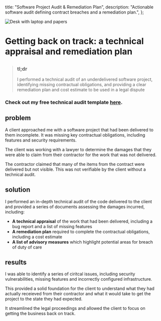 
  title: "Software Project Audit & Remediation Plan",
  description:
    "Actionable software audit defining contract breaches and a remediation plan.",
};

<Image
  src={desk}
  alt="Desk with laptop and papers"
  className="object-cover aspect-video"
  priority
/>

# Getting back on track: a technical appraisal and remediation plan
##
>### tl;dr
>I performed a technical audit of an underdelivered software project, identifying missing contractual obligations, and providing a clear remediation plan and cost estimate to be used in a legal dispute
### Check out my free technical audit template [here](https://haydn-morris-digital.notion.site/Technical-Appraisal-Template-245a31227d26808fba09d488780bef57).
##

## problem
A client approached me with a software project that had been delivered to them incomplete. It was missing key contractual obligations, including features and security requirements.

The client was working with a lawyer to determine the damages that they were able to claim from their contractor for the work that was not delivered.

The contractor claimed that many of the items from the contract were delivered but not visible. This was not verifiable by the client without a technical audit.

## solution
I performed an in-depth technical audit of the code delivered to the client and provided a series of documents assessing the damages incurred, including:
- **A technical appraisal** of the work that had been delivered, including a bug report and a list of missing features
- **A remediation plan** required to complete the contractual obligations, including a cost estimate
- **A list of advisory measures** which highlight potential areas for breach of duty of care

## results
I was able to identify a series of ciritcal issues, including security vulnerabilities, missing features and incorrectly configured infrastructure.

This provided a solid foundation for the client to understand what they had actually receieved from their contractor and what it would take to get the project to the state they had expected.

It streamlined the legal proceedings and allowed the client to focus on getting the business back on track.

<ContactBanner />
<BlogNav 
  next={{ title: "Business Intelligence Platform", slug: "/case-studies/bi-stack" }}
/>

